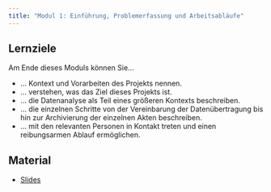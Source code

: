 ```yaml
---
title: "Modul 1: Einführung, Problemerfassung und Arbeitsabläufe"
---
```


::: {.callout-tip} 
## Lernziele

Am Ende dieses Moduls können Sie...

* ... Kontext und Vorarbeiten des Projekts nennen.
* ... verstehen, was das Ziel dieses Projekts ist.
* ... die Datenanalyse als Teil eines größeren Kontexts beschreiben.
* ... die einzelnen Schritte von der Vereinbarung der Datenübertragung bis hin zur Archivierung der einzelnen Akten beschreiben.
* ... mit den relevanten Personen in Kontakt treten und einen reibungsarmen Ablauf ermöglichen.

:::


## Material
* [Slides](https://drive.google.com/file/d/1SvL-udRp1P2B4GOEVn2ddUbMlFIFaucy/view?usp=sharing)